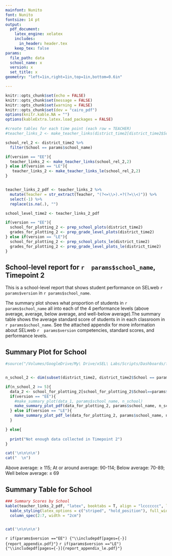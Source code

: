 ```yaml
---
mainfont: Nunito
font: Nunito
fontsize: 14 pt
output:
  pdf_document:
    latex_engine: xelatex
    includes:
      in_header: header.tex
    keep_tex: false
params: 
  file_path: data
  school_name: x
  version: x
  set_title: x
geometry: "left=1in,right=1in,top=1in,bottom=0.6in"

---
```




```r

knitr::opts_chunk$set(echo = FALSE)
knitr::opts_chunk$set(message = FALSE)
knitr::opts_chunk$set(warning = FALSE)
knitr::opts_chunk$set(dev = "cairo_pdf")
options(knitr.kable.NA = "")
options(kableExtra.latex.load_packages = FALSE)

```

```r

#create tables for each time point (each row = TEACHER)
#teacher_links_2 <- make_teacher_links(district_time2[district_time2$School==params$school_name,],2)

school_rel_2 <- district_time2 %>% 
  filter(School == params$school_name) 

if(version == "EE"){
  teacher_links_2 <- make_teacher_links(school_rel_2,2)
} else if(version == "LE"){
   teacher_links_2 <- make_teacher_links_le(school_rel_2,2)
}


teacher_links_2_pdf <- teacher_links_2 %>%
  mutate(Teacher = str_extract(Teacher, "(?<=\\>).+?(?=\\<)")) %>%
  select(-1) %>% 
  replace(is.na(.), "")

school_level_time2 <- teacher_links_2_pdf

if(version == "EE"){
  school_for_plotting_2 <- prep_school_plots(district_time2)
  grades_for_plotting_2 <- prep_grade_level_plots(district_time2)
} else if(version == "LE"){
  school_for_plotting_2 <- prep_school_plots_le(district_time2)
  grades_for_plotting_2 <- prep_grade_level_plots_le(district_time2)
}

```
##  School-level report for `r  params$school_name`, Timepoint 2

This is a school-level report that shows student performance on SELweb `r  params$version` in `r params$school_name`.

The summary plot shows what proportion of students in `r params$school_name` all into each of the 4 performance levels (above average, average, below average, and well-below average).The summary table shows the average standard score of students in in each classroom in `r params$school_name`. See the attached appendix for more information about SELweb `r  params$version` competencies, standard scores, and performance levels. 


## Summary Plot for School
```r

#source("/Volumes/GoogleDrive/My\ Drive/xSEL\ Labs/Scripts/Dashboards/flexdashboard/reports/2019-2020/PDF_Jan2020/make_summary_plot_function_pdf.R")


n_school_2 <- dim(subset(district_time2, district_time2$School == params$school_name))[1]

if(n_school_2 >= 5){
  data_2 <- school_for_plotting_2[school_for_plotting_2$School==params$school_name,]
  if(version == "EE"){
    #make_summary_plot(data_1, params$school_name, n_school)
    make_summary_plot_pdf(data_for_plotting_2, params$school_name, n_school_2)
  } else if(version == "LE"){
    make_summary_plot_pdf_le(data_for_plotting_2, params$school_name, n_school_2)
  }

} else{
  
  print("Not enough data collected in Timepoint 2")
}

cat('\n\n\n\n')
cat("  \n")  
```
Above average: $\geq$ 115; At or around average: 90-114; Below average: 70-89; Well below average: $\leq$ 69


## Summary Table for School
```r


### Summary Scores by School
kable(teacher_links_2_pdf, "latex", booktabs = T, align = "lccccccc", linesep = "") %>% 
  kable_styling(latex_options = c("striped", "hold_position"), full_width = F) %>% 
  column_spec(2:7, width = "2cm")


cat('\n\n\n\n')

```

`r if(params$version =="EE") {"\\includepdf[pages={-}]{report_appendix.pdf}"}`
`r if(params$version =="LE") {"\\includepdf[pages={-}]{report_appendix_le.pdf}"}`


